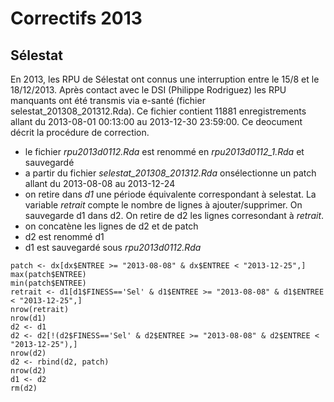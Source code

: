 Correctifs 2013
========================================================

Sélestat
--------
En 2013, les RPU de Sélestat ont connus une interruption entre le 15/8 et le 18/12/2013. Après contact avec le DSI (Philippe Rodriguez) les RPU manquants ont été transmis via e-santé (fichier selestat_201308_201312.Rda). Ce fichier contient 11881 enregistrements allant du 2013-08-01 00:13:00 au 2013-12-30 23:59:00. Ce deocument décrit la procédure de correction.

- le fichier *rpu2013d0112.Rda* est renommé en *rpu2013d0112_1.Rda* et sauvegardé
- a partir du fichier *selestat_201308_201312.Rda* onsélectionne un patch allant du 2013-08-08 au 2013-12-24
- on retire dans *d1* une période équivalente correspondant à selestat. La variable *retrait* compte le nombre de lignes à ajouter/supprimer. On sauvegarde d1 dans d2. On retire de d2 les lignes corresondant à *retrait*.
- on concatène les lignes de d2 et de patch
- d2 est renommé d1
- d1 est sauvegardé sous *rpu2013d0112.Rda*

```selestat
patch <- dx[dx$ENTREE >= "2013-08-08" & dx$ENTREE < "2013-12-25",]
max(patch$ENTREE)
min(patch$ENTREE)
retrait <- d1[d1$FINESS=='Sel' & d1$ENTREE >= "2013-08-08" & d1$ENTREE < "2013-12-25",]
nrow(retrait)
nrow(d1)
d2 <- d1
d2 <- d2[!(d2$FINESS=='Sel' & d2$ENTREE >= "2013-08-08" & d2$ENTREE < "2013-12-25"),]
nrow(d2)
d2 <- rbind(d2, patch)
nrow(d2)
d1 <- d2
rm(d2)
```


